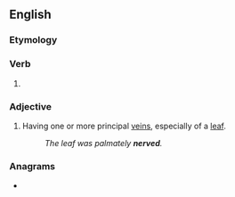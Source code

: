 ==English==

===Etymology===
{{suffix|nerve|ed|lang=en}}

===Verb===
{{head|en|verb form}}

# {{en-past of|nerve}}

===Adjective===
{{en-adj}}

# {{lb|en|botany|often|in combination}} Having one or more principal [[veins]], especially of a [[leaf]].
#: ''The leaf was palmately '''nerved'''.''

===Anagrams===
* {{anagrams|en|Denver|Verden|vender}}